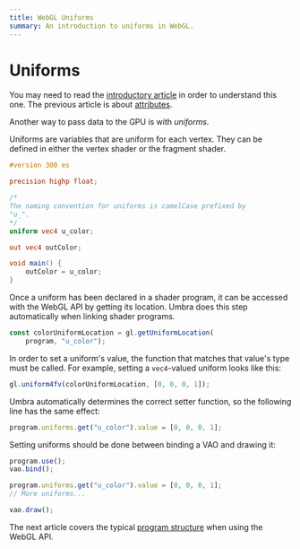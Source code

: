 ```yaml
---
title: WebGL Uniforms
summary: An introduction to uniforms in WebGL.
---
```

# Uniforms

You may need to read the 
[introductory article](/articles/webgl-what-is) in order to
understand this one. The previous article is about
[attributes](/articles/webgl-attributes).

Another way to pass data to the GPU is with *uniforms*.

Uniforms are variables that are uniform for each vertex.
They can be defined in either the vertex shader or the
fragment shader.

```glsl
#version 300 es

precision highp float;

/*
The naming convention for uniforms is camelCase prefixed by
"u_".
*/
uniform vec4 u_color;

out vec4 outColor;

void main() {
	outColor = u_color;
}
```

Once a uniform has been declared in a shader program, it
can be accessed with the WebGL API by getting its location.
Umbra does this step automatically when linking shader
programs.

```js
const colorUniformLocation = gl.getUniformLocation(
	program, "u_color");
```

In order to set a uniform's value, the function that
matches that value's type must be called. For example,
setting a `vec4`-valued uniform looks like this:

```js
gl.uniform4fv(colorUniformLocation, [0, 0, 0, 1]);
```

Umbra automatically determines the correct setter
function, so the following line has the same effect:

```js
program.uniforms.get("u_color").value = [0, 0, 0, 1];
```

Setting uniforms should be done between binding a VAO and
drawing it:

```js
program.use();
vao.bind();

program.uniforms.get("u_color").value = [0, 0, 0, 1];
// More uniforms...

vao.draw();
```

The next article covers the typical
[program structure](/articles/webgl-program-structure) when
using the WebGL API.
